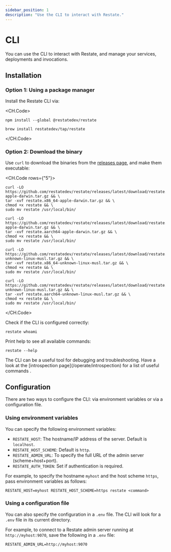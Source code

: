 ```yaml
---
sidebar_position: 1
description: "Use the CLI to interact with Restate."
---
```



# CLI

You can use the CLI to interact with Restate, and manage your services, deployments and invocations.

## Installation

### Option 1: Using a package manager
Install the Restate CLI via:

<CH.Code>

```shell npm
npm install --global @restatedev/restate
```

```shell Homebrew
brew install restatedev/tap/restate
```

</CH.Code>

### Option 2: Download the binary
Use `curl` to download the binaries from the [releases page](https://github.com/restatedev/restate/releases/latest), and make them executable:

<CH.Code rows={"5"}>

```shell MacOS-x64
curl -LO https://github.com/restatedev/restate/releases/latest/download/restate.x86_64-apple-darwin.tar.gz && \
tar -xvf restate.x86_64-apple-darwin.tar.gz && \
chmod +x restate && \
sudo mv restate /usr/local/bin/
```

```shell MacOS-arm64
curl -LO https://github.com/restatedev/restate/releases/latest/download/restate.aarch64-apple-darwin.tar.gz && \
tar -xvf restate.aarch64-apple-darwin.tar.gz && \
chmod +x restate && \
sudo mv restate /usr/local/bin/
```

```shell Linux-x64
curl -LO https://github.com/restatedev/restate/releases/latest/download/restate.x86_64-unknown-linux-musl.tar.gz && \
tar -xvf restate.x86_64-unknown-linux-musl.tar.gz && \
chmod +x restate && \
sudo mv restate /usr/local/bin/
```

```shell Linux-arm64
curl -LO https://github.com/restatedev/restate/releases/latest/download/restate.aarch64-unknown-linux-musl.tar.gz && \
tar -xvf restate.aarch64-unknown-linux-musl.tar.gz && \
chmod +x restate && \
sudo mv restate /usr/local/bin/
```

</CH.Code>

Check if the CLI is configured correctly:

```shell
restate whoami
```

Print help to see all available commands:

```shell
restate --help
```

<Admonition type="tip">
    The CLI can be a useful tool for debugging and troubleshooting.
    Have a look at the [introspection page](/operate/introspection) for a list of useful commands .
</Admonition>


## Configuration

There are two ways to configure the CLI: via environment variables or via a configuration file.

### Using environment variables

You can specify the following environment variables:

- `RESTATE_HOST`: The hostname/IP address of the server. Default is `localhost`.
- `RESTATE_HOST_SCHEME`: Default is `http`.
- `RESTATE_ADMIN_URL`: To specify the full URL of the admin server (scheme+host+port).
- `RESTATE_AUTH_TOKEN`: Set if authentication is required.

For example, to specify the hostname `myhost` and the host scheme `https`, pass environment variables as follows:

```shell
RESTATE_HOST=myhost RESTATE_HOST_SCHEME=https restate <command>
```

### Using a configuration file

You can also specify the configuration in a `.env` file. The CLI will look for a `.env` file in its current directory.

For example, to connect to a Restate admin server running at `http://myhost:9070`, save the following in a `.env` file:

```
RESTATE_ADMIN_URL=http://myhost:9070
```

